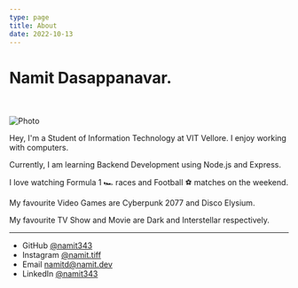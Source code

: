 ```yaml
---
type: page
title: About
date: 2022-10-13
---
```


# Namit Dasappanavar.
<br><br/>
    <Image
        src="C:\Users\rajas\Pictures\iCloud Photos\Photos\IMG_5739(1).JPEG"
        alt="Photo"
        width={1125}
        height={750}
        priority
        className="next-image"
    />

Hey, I'm a Student of Information Technology at VIT Vellore. I enjoy working with computers.

Currently, I am learning Backend Development using Node.js and Express.

I love watching Formula 1 🏎️ races and Football ⚽ matches on the weekend.

My favourite Video Games are Cyberpunk 2077 and Disco Elysium.

My favourite TV Show and Movie are Dark and Interstellar respectively.

---

- GitHub [@namit343](https://github.com/namit343)
- Instagram [@namit.tiff](https://instagram.com/namit.tiff)
- Email namitd@namit.dev
- LinkedIn [@namit343](https://www.linkedin.com/in/namit343)